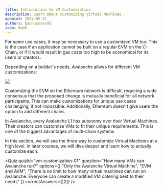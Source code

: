 ```yaml
---
title: Introduction to VM Customization
description: Learn about customizing Virtual Machines.
updated: 2024-05-31
authors: [ashucoder9]
icon: Book
---
```


<YouTube id="gilx8K32_eI" />

For some use cases, it may be necessary to use a customized VM too. This is the case if an application cannot be built on a regular EVM on the C-Chain, or if it would result in gas costs too high to be economical for its users or creators.

Depending on a builder's needs, Avalanche allows for different VM customizations:

![](/course-images/avalanche-fundamentals/32.png)

Customizing the EVM on the Ethereum network is difficult, requiring a wide consensus that the proposed change is mutually beneficial for all network participants. This can make customizations for unique use cases challenging, if not impossible. Additionally, Ethereum doesn't give users the option to add different chains. 

In Avalanche, every Avalanche L1 has autonomy over their Virtual Machines. Their creators can customize VMs to fit their unique requirements. This is one of the biggest advantages of multi-chain systems. 

In this section, we will see the three way to customize Virtual Machines at a high level. In later courses, we will dive deeper and learn how to actually customize each. 

<Quiz 
quizId="vm-customization-01"
question="How many VMs can Avalanche run?"
options={[
  "Only the Avalanche Virtual Machine",
  "EVM and AVM",
  "There is no limit to how many virtual machines can run on Avalanche. Everyone can create a modified VM catering best to their needs"
]}
correctAnswers={[2]}
/>